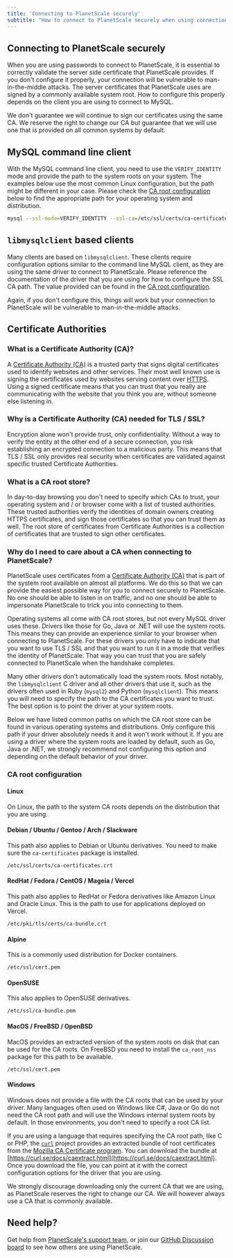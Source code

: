 ```yaml
---
title: 'Connecting to PlanetScale securely'
subtitle: "How to connect to PlanetScale securely when using connection strings."
---
```


## Connecting to PlanetScale securely

When you are using passwords to connect to PlanetScale, it is essential to correctly validate the server side certificate that PlanetScale provides. If you don't configure it properly, your connection will be vulnerable to man-in-the-middle attacks. The server certificates that PlanetScale uses are signed by a commonly available system root. How to configure this properly depends on the client you are using to connect to MySQL.

<InfoBlock type="note">
We don't guarantee we will continue to sign our certificates using the same CA. We reserve the right to change our CA but guarantee that we will use one that is provided on all common systems by default.
</InfoBlock>

## MySQL command line client

With the MySQL command line client, you need to use the `VERIFY_IDENTITY` mode and provide the path to the system roots on your system. The examples below use the most common Linux configuration, but the path might be different in your case. Please check the [CA root configuration](#ca-root-configuration) below to find the appropriate path for your operating system and distribution.

```zsh
mysql --ssl-mode=VERIFY_IDENTITY --ssl-ca=/etc/ssl/certs/ca-certificates.crt
```

## `libmysqlclient` based clients

Many clients are based on `libmysqlclient`. These clients require configuration options similar to the command line MySQL client, as they are using the same driver to connect to PlanetScale. Please reference the documentation of the driver that you are using for how to configure the SSL CA path. The value provided can be found in the [CA root configuration](#ca-root-configuration).

Again, if you don't configure this, things will work but your connection to PlanetScale will be vulnerable to man-in-the-middle attacks.

## Certificate Authorities

### What is a Certificate Authority (CA)?

A [Certificate Authority (CA)](https://en.wikipedia.org/wiki/Certificate_authority) is a trusted party that signs digital certificates used to identify websites and other services. Their most well known use is signing the certificates used by websites serving content over [HTTPS](https://en.wikipedia.org/wiki/HTTPS). Using a signed certificate means that you can trust that you really are communicating with the website that you think you are, without someone else listening in.

### Why is a Certificate Authority (CA) needed for TLS / SSL?

Encryption alone won't provide trust, only confidentiality. Without a way to verify the entity at the other end of a secure connection, you risk establishing an encrypted connection to a malicious party. This means that  TLS / SSL only provides real security when certificates are validated against specific trusted Certificate Authorities.

### What is a CA root store?

In day-to-day browsing you don't need to specify which CAs to trust, your operating system and / or browser come with a list of trusted authorities. These trusted authorities verify the identities of domain owners creating HTTPS certificates, and sign those certificates so that you can trust them as well.  The root store of certificates from Certificate Authorities is a collection of certificates that are trusted to sign other certificates.

### Why do I need to care about a CA when connecting to PlanetScale?

PlanetScale uses certificates from a [Certificate Authority (CA)](https://en.wikipedia.org/wiki/Certificate_authority) that is part of the system root available on almost all platforms. We do this so that we can provide the easiest possible way for you to connect securely to PlanetScale. No one should be able to listen in on traffic, and no one should be able to impersonate PlanetScale to trick you into connecting to them.

Operating systems all come with CA root stores, but not every MySQL driver uses these. Drivers like those for Go, Java or .NET will use the system roots. This means they can provide an experience similar to your browser when connecting to PlanetScale. For these drivers you only have to indicate that you want to use TLS / SSL and that you want to run it in a mode that verifies the identity of PlanetScale. That way you can trust that you are safely connected to PlanetScale when the handshake completes.

Many other drivers don't automatically load the system roots. Most notably, the `libmysqlclient` C driver and all other drivers that use it, such as the drivers often used in Ruby (`mysql2`) and Python (`mysqlclient`). This means you will need to specify the path to the CA certificates you want to trust. The best option is to point the driver at your system roots.

Below we have listed common paths on which the CA root store can be found in various operating systems and distributions. Only configure this path if your driver absolutely needs it and it won't work without it. If you are using a driver where the system roots are loaded by default, such as Go, Java or .NET, we strongly recommend not configuring this option and depending on the default behavior of your driver.

### CA root configuration
#### Linux

On Linux, the path to the system CA roots depends on the distribution that you are using.

#### Debian / Ubuntu / Gentoo / Arch / Slackware

This path also applies to Debian or Ubuntu derivatives. You need to make sure the `ca-certificates` package is installed.

```
/etc/ssl/certs/ca-certificates.crt
```

#### RedHat / Fedora / CentOS / Mageia / Vercel

This path also applies to RedHat or Fedora derivatives like Amazon Linux and Oracle Linux. This is the path to use for applications deployed on Vercel.

```
/etc/pki/tls/certs/ca-bundle.crt
```

#### Alpine

This is a commonly used distribution for Docker containers.

```
/etc/ssl/cert.pem
```

#### OpenSUSE

This also applies to OpenSUSE derivatives.

```
/etc/ssl/ca-bundle.pem
```

#### MacOS / FreeBSD / OpenBSD

MacOS provides an extracted version of the system roots on disk that can be used for the CA roots. On FreeBSD you need to install the `ca_root_nss` package for this path to be available.

```
/etc/ssl/cert.pem
```

#### Windows

Windows does not provide a file with the CA roots that can be used by your driver. Many languages often used on Windows like C#, Java or Go do not need the CA root path and will use the Windows internal system roots by default. In those environments, you don't need to specify a root CA list.

If you are using a language that requires specifying the CA root path, like C or PHP, the [`curl`](https://curl.se) project provides an extracted bundle of root certificates from the [Mozilla CA Certificate program](https://wiki.mozilla.org/CA). You can download the bundle at [https://curl.se/docs/caextract.html](https://curl.se/docs/caextract.html). Once you download the file, you can point at it with the correct configuration options for the driver that you are using.

<InfoBlock type="note">
We strongly discourage downloading only the current CA that we are using, as PlanetScale reserves the right to change our CA. We will however always use a CA that is commonly available.
</InfoBlock>


## Need help?

Get help from [PlanetScale's support team](https://www.planetscale.com/support), or join our [GitHub Discussion board](https://github.com/planetscale/beta/discussions) to see how others are using PlanetScale.
